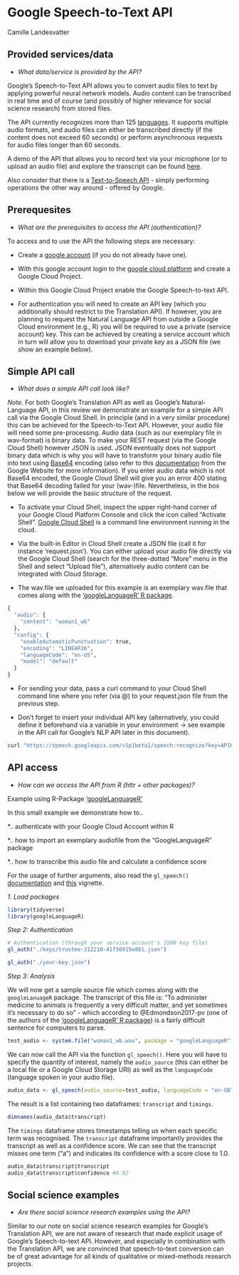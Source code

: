 
# Google Speech-to-Text API
Camille Landesvatter



## Provided services/data

* *What data/service is provided by the API?*

Google's Speech-to-Text API allows you to convert audio files to text by applying powerful neural network models. Audio content can be transcribed in real time and of course (and possibly of higher relevance for social science research) from stored files.

The API currently recognizes more than 125 [languages]("https://cloud.google.com/speech-to-text/docs/languages"). It supports multiple audio formats, and audio files can either be transcribed directly (if the content does not exceed 60 seconds) or perform asynchronous requests for audio files longer than 60 seconds.

A demo of the API that allows you to record text via your microphone (or to upload an audio file) and explore the transcript can be found [here]("https://cloud.google.com/speech-to-text#section-2").

Also consider that there is a [Text-to-Speech API]("https://cloud.google.com/text-to-speech") - simply performing operations the other way around - offered by Google.


## Prerequesites
* *What are the prerequisites to access the API (authentication)? *

To access and to use the API the following steps are necessary:

- Create a [google account]("https://www.google.com/account/about/") (if you do not already have one).

- With this google account login to the [google cloud platform]("https://cloud.google.com/") and create a Google Cloud Project.

- Within this Google Cloud Project enable the Google Speech-to-text API.

- For authentication you will need to create an API key (which you additionally should restrict to the Translation API). If however, you are planning to request the Natural Language API from outside a Google Cloud environment (e.g., R) you will be required to use a private (service account) key. This can be achieved by creating a service account which in turn will allow you to download your private key as a JSON file (we show an example below). 


## Simple API call
* *What does a simple API call look like?*

*Note.* For both Google's Translation API as well as Google's Natural-Language API, in this review we demonstrate an example for a simple API call via the Google Cloud Shell. In principle (and in a very similar procedure) this can be achieved for the Speech-to-Text API. However, your audio file will need some pre-processing. Audio data (such as our exemplary file in wav-format) is binary data. To make your REST request (via the Google Cloud Shell) however JSON is used. JSON eventually does not support binary data which is why you will have to transform your binary audio file into text using [Base64]("https://en.wikipedia.org/wiki/Base64") encoding (also refer to this [documentation]("https://cloud.google.com/speech-to-text/docs/base64-encoding#linux") from the Google Website for more information). If you enter audio data which is not Base64 encoded, the Google Cloud Shell will give you an error 400 stating that Base64 decoding failed for your (wav-)file. Nevertheless, in the box below we will provide the basic structure of the request.

* To activate your Cloud Shell, inspect the upper right-hand corner of your Google Cloud Platform Console and click the icon called “Activate Shell”. [Google Cloud Shell]("https://cloud.google.com/shell/#how_do_i_get_started") is a command line environment running in the cloud.

* Via the built-in Editor in Cloud Shell create a JSON file (call it for instance ‘request.json’). You can either upload your audio file directly via the Google Cloud Shell (search for the three-dotted “More” menu in the Shell and select “Upload file”), alternatively audio content can be integrated with Cloud Storage.

* The wav.file we uploaded for this example is an exemplary wav.file that comes along with the [‘googleLanguageR’ R package]("https://cran.r-project.org/web/packages/googleLanguageR/index.html").


```r
{
  "audio": {
    "content": "woman1_wb"
  },
  "config": {
    "enableAutomaticPunctuation": true,
    "encoding": "LINEAR16",
    "languageCode": "en-US",
    "model": "default"
  }
}
```

* For sending your data, pass a curl command to your Cloud Shell command line where you refer (via @) to your request.json file from the previous step.

* Don’t forget to insert your individual API key (alternatively, you could define it beforehand via a variable in your environment -> see example in the API call for Google's NLP API later in this document).

```r
curl "https://speech.googleapis.com/v1p1beta1/speech:recognize?key=APIKEY" -s -X POST -H "Content-Type: application/json" --data-binary @request.json
```



## API access
* *How can we access the API from R (httr + other packages)?* 

Example using R-Package [‘googleLanguageR’]("https://cran.r-project.org/web/packages/googleLanguageR/index.html")

In this small example we demonstrate how to..

*.. authenticate with your Google Cloud Account within R

*.. how to import an exemplary audiofile from the “GoogleLanguageR” package

*.. how to transcribe this audio file and calculate a confidence score

For the usage of further arguments, also read the `gl_speech()` [documentation]("https://cran.r-project.org/web/packages/googleLanguageR/googleLanguageR.pdf") and [this]("https://cran.r-project.org/web/packages/googleLanguageR/vignettes/speech.html") vignette.

*1. Load packages*

```r
library(tidyverse)
library(googleLanguageR)
```

*Step 2: Authentication*

```r
# Authentication (through your service account's JSON key file)
gl_auth("./keys/trustme-312210-41f50915e801.json")
```

```r
gl_auth("./your-key.json")
```

*Step 3: Analysis*

We will now get a sample source file which comes along with the `googleLanuageR` package. The transcript of this file is: “To administer medicine to animals is frequently a very difficult matter, and yet sometimes it’s necessary to do so” - which according to @Edmondson2017-pv (one of the authors of the [‘googleLanguageR’ R package]("https://cran.r-project.org/web/packages/googleLanguageR/index.html")) is a fairly difficult sentence for computers to parse.

```r
test_audio <- system.file("woman1_wb.wav", package = "googleLanguageR")
```

We can now call the API via the function `gl_speech()`. Here you will have to specify the quantity of interest, namely the `audio_source` (this can either be a local file or a Google Cloud Storage URI) as well as the `languageCode` (language spoken in your audio file).

```r
audio_data <- gl_speech(audio_source=test_audio, languageCode = "en-GB")
```

The result is a list containing two dataframes: `transcript` and `timings`.

```r
dimnames(audio_data$transcript)
```

The `timings` dataframe stores timestamps telling us when each specific term was recognised. The `transcript` dataframe importantly provides the transcript as well as a confidence score. We can see that the transcript misses one term ("a") and indicates its confidence with a score close to 1.0.

```r
audio_data$transcript$transcript
audio_data$transcript$confidence #0.92
```

## Social science examples
* *Are there social science research examples using the API?*

Similar to our note on social science research examples for Google’s Translation API, we are not aware of research that made explicit usage of Google's Speech-to-text API. 
However, and especially in combination with the Translation API, we are convinced that speech-to-text conversion can be of great advantage for all kinds of qualitative or mixed-methods research projects.


